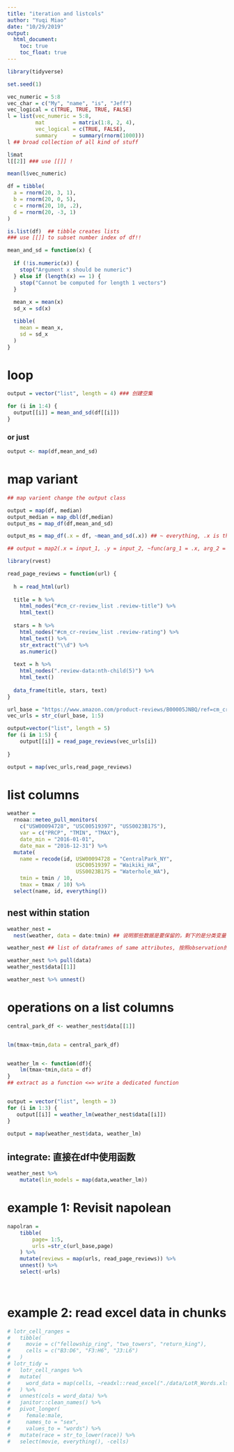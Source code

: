 ```yaml
---
title: "iteration and listcols"
author: "Yuqi Miao"
date: "10/29/2019"
output:
  html_document:
    toc: true
    toc_float: true
---
```


```r
library(tidyverse)

set.seed(1)
```

```r
vec_numeric = 5:8
vec_char = c("My", "name", "is", "Jeff")
vec_logical = c(TRUE, TRUE, TRUE, FALSE)
l = list(vec_numeric = 5:8,
         mat         = matrix(1:8, 2, 4),
         vec_logical = c(TRUE, FALSE),
         summary     = summary(rnorm(1000)))
l ## broad collection of all kind of stuff
```

```r
l$mat
l[[2]] ### use [[]] !

mean(l$vec_numeric)
```


```r
df = tibble(
  a = rnorm(20, 3, 1),
  b = rnorm(20, 0, 5),
  c = rnorm(20, 10, .2),
  d = rnorm(20, -3, 1)
)

is.list(df)  ## tibble creates lists
### use [[]] to subset number index of df!!
```



```r
mean_and_sd = function(x) {
  
  if (!is.numeric(x)) {
    stop("Argument x should be numeric")
  } else if (length(x) == 1) {
    stop("Cannot be computed for length 1 vectors")
  }
  
  mean_x = mean(x)
  sd_x = sd(x)

  tibble(
    mean = mean_x, 
    sd = sd_x
  )
}
```


# loop

```r

output = vector("list", length = 4) ### 创建空集

for (i in 1:4) {
  output[[i]] = mean_and_sd(df[[i]])
}
```

### or just

```r
output <- map(df,mean_and_sd)
```

# map variant

```r

## map varient change the output class

output = map(df, median) 
output_median = map_dbl(df,median)
output_ms = map_df(df,mean_and_sd)

output_ms = map_df(.x = df, ~mean_and_sd(.x)) ## ~ everything, .x is the placeholder.

## output = map2(.x = input_1, .y = input_2, ~func(arg_1 = .x, arg_2 = .y)) 多个变量！
```



```r
library(rvest)

read_page_reviews = function(url) {
  
  h = read_html(url)
  
  title = h %>%
    html_nodes("#cm_cr-review_list .review-title") %>%
    html_text()
  
  stars = h %>%
    html_nodes("#cm_cr-review_list .review-rating") %>%
    html_text() %>%
    str_extract("\\d") %>%
    as.numeric()
  
  text = h %>%
    html_nodes(".review-data:nth-child(5)") %>%
    html_text()
  
  data_frame(title, stars, text)
}
```


```r
url_base = "https://www.amazon.com/product-reviews/B00005JNBQ/ref=cm_cr_arp_d_viewopt_rvwer?ie=UTF8&reviewerType=avp_only_reviews&sortBy=recent&pageNumber="
vec_urls = str_c(url_base, 1:5)

output=vector("list", length = 5)
for (i in 1:5) {
    output[[i]] = read_page_reviews(vec_urls[i])
    
}

output = map(vec_urls,read_page_reviews)
```



# list columns

```r
weather = 
  rnoaa::meteo_pull_monitors(
    c("USW00094728", "USC00519397", "USS0023B17S"),
    var = c("PRCP", "TMIN", "TMAX"), 
    date_min = "2016-01-01",
    date_max = "2016-12-31") %>%
  mutate(
    name = recode(id, USW00094728 = "CentralPark_NY", 
                      USC00519397 = "Waikiki_HA",
                      USS0023B17S = "Waterhole_WA"),
    tmin = tmin / 10,
    tmax = tmax / 10) %>%
  select(name, id, everything())
```

## nest within station

```r
weather_nest = 
  nest(weather, data = date:tmin) ## 说明那些数据是要保留的，剩下的是分类变量

weather_nest ## list of dataframes of same attributes, 按照observation的类型分组.
```

```r
weather_nest %>% pull(data)
weather_nest$data[[1]]

weather_nest %>% unnest()
```



# operations on a list columns


```r
central_park_df <- weather_nest$data[[1]]


lm(tmax~tmin,data = central_park_df)


weather_lm <- function(df){
    lm(tmax~tmin,data = df)
}
## extract as a function <=> write a dedicated function


output = vector("list", length = 3)
for (i in 1:3) {
   output[[i]] = weather_lm(weather_nest$data[[i]])
}

output = map(weather_nest$data, weather_lm)

```



## integrate: 直接在df中使用函数

```r
weather_nest %>% 
    mutate(lin_models = map(data,weather_lm))
```


# example 1: Revisit napolean

```r
napolran = 
    tibble(
        page= 1:5,
        urls =str_c(url_base,page)
    ) %>% 
    mutate(reviews = map(urls, read_page_reviews)) %>% 
    unnest() %>% 
    select(-urls)
    
    
```



# example 2: read excel data in chunks

```r
# lotr_cell_ranges = 
#   tibble(
#     movie = c("fellowship_ring", "two_towers", "return_king"),
#     cells = c("B3:D6", "F3:H6", "J3:L6")
#   )
# lotr_tidy = 
#   lotr_cell_ranges %>% 
#   mutate(
#     word_data = map(cells, ~readxl::read_excel("./data/LotR_Words.xlsx", # range = .x))
#   ) %>% 
#   unnest(cols = word_data) %>% 
#   janitor::clean_names() %>% 
#   pivot_longer(
#     female:male,
#     names_to = "sex",
#     values_to = "words") %>%
#   mutate(race = str_to_lower(race)) %>% 
#   select(movie, everything(), -cells) 

```

